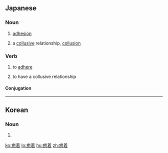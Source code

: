==Japanese==
{{ja-kanjitab|ゆ|ちゃく|yomi=o}}

===Noun===
{{ja-noun|ゆちゃく}}

# {{lb|ja|medical|sort=ゆちゃく}} [[adhesion]]
# a [[collusive]] relationship, [[collusion]]

===Verb===
{{ja-verb-suru|tr=intrans|ゆちゃく}}

# {{lb|ja|medical|sort=ゆちゃく}} to [[adhere]]
# to have a collusive relationship

====Conjugation====
{{ja-suru|ゆちゃく}}
----
==Korean==
{{ko-hanjatab}}

===Noun===
{{ko-noun|hj|hangeul=유착}}

# {{hanja form of|유착|[[adhesion]]}}

[[ko:癒着]]
[[lo:癒着]]
[[hu:癒着]]
[[zh:癒着]]